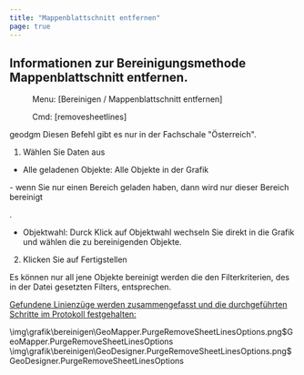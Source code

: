 ```yaml
---
title: "Mappenblattschnitt entfernen"
page: true
---
```

## Informationen zur Bereinigungsmethode Mappenblattschnitt entfernen.
 <Menu> Menu: [Bereinigen / Mappenblattschnitt entfernen] </Menu> 

<GeoDesigner> <Menu> Cmd: [removesheetlines] </Menu> 

 <Placeholder>geodgm</Placeholder> </GeoDesigner>
<Warning>
Diesen Befehl gibt es nur in der Fachschale &quot;&#214;sterreich&quot;. 
</Warning>



1. W&#228;hlen Sie Daten aus

- <Bold> Alle geladenen Objekte: </Bold>  Alle Objekte in der Grafik


<GeoMapper> - wenn Sie nur einen Bereich geladen haben, dann wird nur dieser Bereich bereinigt

</GeoMapper>
.

- <Bold> Objektwahl: </Bold>  Durck Klick auf Objektwahl wechseln Sie direkt in die Grafik und w&#228;hlen die zu bereinigenden Objekte.



2. Klicken Sie auf <Border>Fertigstellen</Border> 


<Warning>
Es k&#246;nnen nur all jene Objekte bereinigt werden die den Filterkriterien, des in der Datei gesetzten Filters, entsprechen.
</Warning>


 <U>  <Bold> Gefundene Linienz&#252;ge werden zusammengefasst und die durchgef&#252;hrten Schritte im Protokoll festgehalten: </Bold>  </U> 

<GeoMapper>
<Image>\img\grafik\bereinigen\GeoMapper.PurgeRemoveSheetLinesOptions.png$GeoMapper.PurgeRemoveSheetLinesOptions</Image>
</GeoMapper>
<GeoDesigner>
<Image>\img\grafik\bereinigen\GeoDesigner.PurgeRemoveSheetLinesOptions.png$GeoDesigner.PurgeRemoveSheetLinesOptions</Image>
</GeoDesigner>
